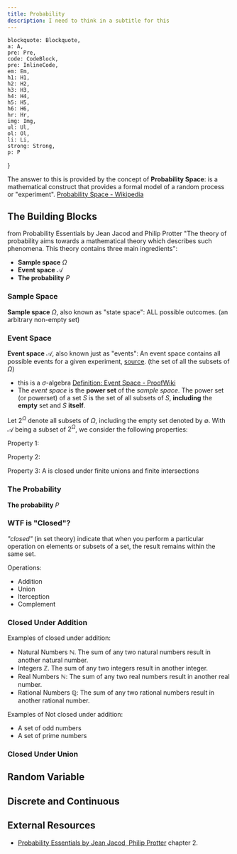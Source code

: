 ```yaml
---
title: Probability
description: I need to think in a subtitle for this
---
```


    blockquote: Blockquote,
    a: A,
    pre: Pre,
    code: CodeBlock,
    pre: InlineCode,
    em: Em,
    h1: H1,
    h2: H2,
    h3: H3,
    h4: H4,
    h5: H5,
    h6: H6,
    hr: Hr,
    img: Img,
    ul: Ul,
    ol: Ol,
    li: Li,
    strong: Strong,
    p: P
}


<Think
    note="How can we model a random process or 'experiment'? For example how can we define the process of throwing a die."
/>

The answer to this is provided by the concept of **Probability Space**: is a mathematical construct that provides a formal model of a random process or "experiment". [Probability Space - Wikipedia](https://en.wikipedia.org/wiki/Probability_space)

## The Building Blocks

from Probability Essentials by Jean Jacod and Philip Protter "The theory of probability aims towards a mathematical theory which describes such phenomena. This theory contains three main ingredients":
- **Sample space** $\Omega$
- **Event space** $\mathcal{A}$
- **The probability** $P$


### Sample Space

**Sample space** $\Omega$, also known as "state space": ALL possible outcomes. (an arbitrary non-empty set)

### Event Space

**Event space** $\mathcal{A}$, also known just as "events": An event space contains all possible events for a given experiment, [source](https://www.statisticshowto.com/event-space-probability/). (the set of all the subsets of $\Omega$)
- this is a $\sigma$-algebra [Definition: Event Space - ProofWiki](https://proofwiki.org/wiki/Definition:Event_Space#:~:text=The%20event%20space%20of%20E,a%20sigma%2Dalgebra%20on%20%CE%A9.)
- The *event space* is the **power set** of the *sample space*. The power set (or powerset) of a set $S$ is the set of all subsets of $S$, **including** the **empty** set and $S$ **itself**.

Let $2^\Omega$ denote all subsets of $\Omega$, including the empty set denoted by $\emptyset$. With $\mathcal{A}$ being a subset of $2^\Omega$, we consider the following properties:

Property 1:

<Equation
    formula="\emptyset \in \mathcal{A} \text{ and } \Omega \in \mathcal{A}"
    description="The empty-set and the sample space are part of the *event space*"
/>

Property 2:
<Equation
    formula="\text{If } A \in \mathcal{A} \text{ then } A^{c} \in \mathcal{A} \text{, where } A^{c} \text{ denotes the complement of } A"
    description="Property 2 of $\sigma$-algebra"
/>

Property 3:
A is closed under finite unions and finite intersections

### The Probability

**The probability** $P$


### WTF is "Closed"?

*"closed"* (in set theory) indicate that when you perform a particular operation on elements or subsets of a set, the result remains within the same set.

Operations:
- Addition
- Union
- Iterception
- Complement

### Closed Under Addition

Examples of closed under addition:
- Natural Numbers $\mathbb{N}$. The sum of any two natural numbers result in another natural number.
- Integers $\mathbb{Z}$. The sum of any two integers result in another integer.
- Real Numbers $\mathbb{N}$: The sum of any two real numbers result in another real number.
- Rational Numbers $\mathbb{Q}$: The sum of any two rational numbers result in another rational number.

Examples of Not closed under addition:
- A set of odd numbers
- A set of prime numbers

### Closed Under Union

## Random Variable

<Equation
    formula="X: \Omega \rightarrow \mathcal{T}"
    description="Definition of a random variable"
/>

## Discrete and Continuous

<Drawio
    file="probability.drawio"
    page="3"
/>

## External Resources

- [Probability Essentials by Jean Jacod, Philip Protter](https://link.springer.com/book/10.1007/978-3-642-55682-1) chapter 2.
